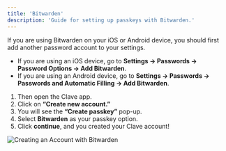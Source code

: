 ```yaml
---
title: 'Bitwarden'
description: 'Guide for setting up passkeys with Bitwarden.'
---
```


If you are using Bitwarden on your iOS or Android device, you should first add another password account to your settings.

- If you are using an iOS device, go to **Settings -> Passwords -> Password Options -> Add Bitwarden**.
- If you are using an Android device, go to **Settings -> Passwords -> Passwords and Automatic Filling -> Add Bitwarden**.

1. Then open the Clave app.
2. Click on **“Create new account.”**
3. You will see the **“Create passkey”** pop-up.
4. Select **Bitwarden** as your passkey option.
5. Click **continue**, and you created your Clave account!

![Creating an Account with Bitwarden](images/bitwarden.png)

